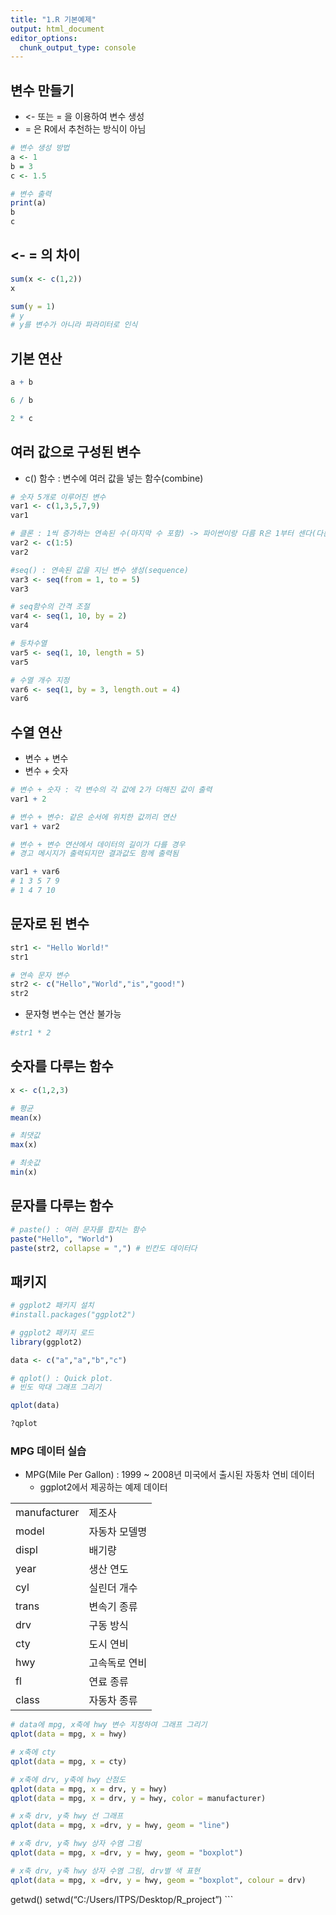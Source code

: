 ```yaml
---
title: "1.R 기본예제"
output: html_document
editor_options: 
  chunk_output_type: console
---
```

## 변수 만들기
- <- 또는 = 을 이용하여 변수 생성
- = 은 R에서 추천하는 방식이 아님

```r
# 변수 생성 방법
a <- 1
b = 3
c <- 1.5
```

```r
# 변수 출력
print(a)
b
c
```

## <- = 의 차이
```r
sum(x <- c(1,2))
x

sum(y = 1)
# y
# y를 변수가 아니라 파라미터로 인식
```

## 기본 연산

```r
a + b 

6 / b

2 * c

```

## 여러 값으로 구성된 변수
- c() 함수 : 변수에 여러 값을 넣는 함수(combine)

```r
# 숫자 5개로 이루어진 변수
var1 <- c(1,3,5,7,9)
var1

# 클론 : 1씩 증가하는 연속된 수(마지막 수 포함) -> 파이썬이랑 다름 R은 1부터 센다(다른 언어는 0)
var2 <- c(1:5)
var2

#seq() : 연속된 값을 지닌 변수 생성(sequence)
var3 <- seq(from = 1, to = 5)
var3 

# seq함수의 간격 조절
var4 <- seq(1, 10, by = 2)
var4

# 등차수열
var5 <- seq(1, 10, length = 5)
var5

# 수열 개수 지정
var6 <- seq(1, by = 3, length.out = 4)
var6 
```

## 수열 연산

- 변수 + 변수
- 변수 + 숫자

```r
# 변수 + 숫자 : 각 변수의 각 값에 2가 더해진 값이 출력
var1 + 2

# 변수 + 변수: 같은 순서에 위치한 값끼리 연산
var1 + var2

# 변수 + 변수 연산에서 데이터의 길이가 다를 경우
# 경고 메시지가 출력되지만 결과값도 함께 출력됨

var1 + var6
# 1 3 5 7 9
# 1 4 7 10
```


## 문자로 된 변수

```r
str1 <- "Hello World!"
str1

# 연속 문자 변수
str2 <- c("Hello","World","is","good!")
str2

```

- 문자형 변수는 연산 불가능

```r
#str1 * 2

```

## 숫자를 다루는 함수

```r
x <- c(1,2,3)

# 평균
mean(x)

# 최댓값
max(x)

# 최솟값
min(x)

```

## 문자를 다루는 함수

```r
# paste() : 여러 문자를 합치는 함수
paste("Hello", "World")
paste(str2, collapse = ",") # 빈칸도 데이터다

```

## 패키지

```r
# ggplot2 패키지 설치
#install.packages("ggplot2")

# ggplot2 패키지 로드 
library(ggplot2)
```

```r
data <- c("a","a","b","c")

# qplot() : Quick plot.
# 빈도 막대 그래프 그리기

qplot(data)

?qplot
```

### MPG 데이터 실습
- MPG(Mile Per Gallon) : 1999 ~ 2008년 미국에서 출시된 자동차 연비 데이터
  - ggplot2에서 제공하는 예제 데이터
  
|||
|:--|:--|
|manufacturer|제조사|
|model|자동차 모델명|
|displ|배기량|
|year|생산 연도|
|cyl|실린더 개수|
|trans|변속기 종류|
|drv|구동 방식|
|cty|도시 연비|
|hwy|고속독로 연비|
|fl|연료 종류|
|class|자동차 종류|

```r
# data에 mpg, x축에 hwy 변수 지정하여 그래프 그리기
qplot(data = mpg, x = hwy)
```

```r
# x축에 cty
qplot(data = mpg, x = cty)
```

```r
# x축에 drv, y축에 hwy 산점도
qplot(data = mpg, x = drv, y = hwy)
qplot(data = mpg, x = drv, y = hwy, color = manufacturer)
```

```r
# x축 drv, y축 hwy 선 그래프
qplot(data = mpg, x =drv, y = hwy, geom = "line")
```

```r
# x축 drv, y축 hwy 상자 수염 그림
qplot(data = mpg, x =drv, y = hwy, geom = "boxplot")
```

```r
# x축 drv, y축 hwy 상자 수염 그림, drv별 색 표현
qplot(data = mpg, x =drv, y = hwy, geom = "boxplot", colour = drv)

```













getwd()
setwd("C:/Users/ITPS/Desktop/R_project")
```

